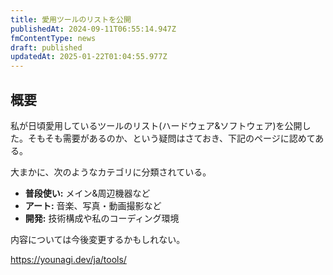 ```yaml
---
title: 愛用ツールのリストを公開
publishedAt: 2024-09-11T06:55:14.947Z
fmContentType: news
draft: published
updatedAt: 2025-01-22T01:04:55.977Z
---
```


## 概要

私が日頃愛用しているツールのリスト(ハードウェア&ソフトウェア)を公開した。そもそも需要があるのか、という疑問はさておき、下記のページに認めてある。

大まかに、次のようなカテゴリに分類されている。

- **普段使い:** メイン&周辺機器など
- **アート:** 音楽、写真・動画撮影など
- **開発:** 技術構成や私のコーディング環境

内容については今後変更するかもしれない。

https://younagi.dev/ja/tools/
